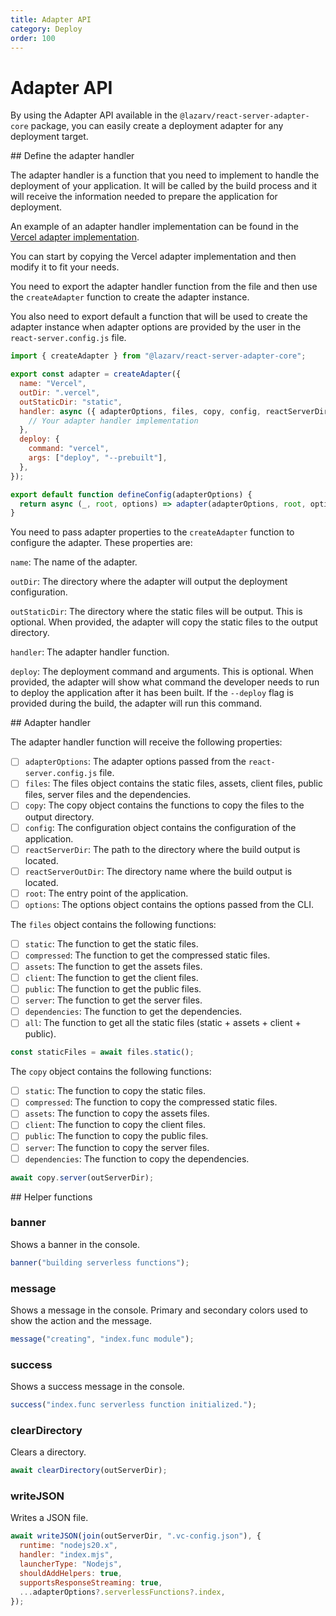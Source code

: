 ```yaml
---
title: Adapter API
category: Deploy
order: 100
---
```



# Adapter API

By using the Adapter API available in the `@lazarv/react-server-adapter-core` package, you can easily create a deployment adapter for any deployment target.

<Link name="define-the-adapter-handler">
## Define the adapter handler
</Link>

The adapter handler is a function that you need to implement to handle the deployment of your application. It will be called by the build process and it will receive the information needed to prepare the application for deployment.

An example of an adapter handler implementation can be found in the [Vercel adapter implementation](https://github.com/lazarv/react-server/blob/main/packages/react-server-adapter-vercel/index.mjs).

You can start by copying the Vercel adapter implementation and then modify it to fit your needs.

You need to export the adapter handler function from the file and then use the `createAdapter` function to create the adapter instance.

You also need to export default a function that will be used to create the adapter instance when adapter options are provided by the user in the `react-server.config.js` file.

```js
import { createAdapter } from "@lazarv/react-server-adapter-core";

export const adapter = createAdapter({
  name: "Vercel",
  outDir: ".vercel",
  outStaticDir: "static",
  handler: async ({ adapterOptions, files, copy, config, reactServerDir, reactServerOutDir, root, options }) => {
    // Your adapter handler implementation
  },
  deploy: {
    command: "vercel",
    args: ["deploy", "--prebuilt"],
  },
});

export default function defineConfig(adapterOptions) {
  return async (_, root, options) => adapter(adapterOptions, root, options);
}
```

You need to pass adapter properties to the `createAdapter` function to configure the adapter. These properties are:

`name`: The name of the adapter.

`outDir`: The directory where the adapter will output the deployment configuration.

`outStaticDir`: The directory where the static files will be output. This is optional. When provided, the adapter will copy the static files to the output directory.

`handler`: The adapter handler function.

`deploy`: The deployment command and arguments. This is optional. When provided, the adapter will show what command the developer needs to run to deploy the application after it has been built. If the `--deploy` flag is provided during the build, the adapter will run this command.

<Link name="adapter-handler">
## Adapter handler
</Link>

The adapter handler function will receive the following properties:

- [ ] `adapterOptions`: The adapter options passed from the `react-server.config.js` file.
- [ ] `files`: The files object contains the static files, assets, client files, public files, server files and the dependencies.
- [ ] `copy`: The copy object contains the functions to copy the files to the output directory.
- [ ] `config`: The configuration object contains the configuration of the application.
- [ ] `reactServerDir`: The path to the directory where the build output is located.
- [ ] `reactServerOutDir`: The directory name where the build output is located.
- [ ] `root`: The entry point of the application.
- [ ] `options`: The options object contains the options passed from the CLI.

The `files` object contains the following functions:

- [ ] `static`: The function to get the static files.
- [ ] `compressed`: The function to get the compressed static files.
- [ ] `assets`: The function to get the assets files.
- [ ] `client`: The function to get the client files.
- [ ] `public`: The function to get the public files.
- [ ] `server`: The function to get the server files.
- [ ] `dependencies`: The function to get the dependencies.
- [ ] `all`: The function to get all the static files (static + assets + client + public).

```js
const staticFiles = await files.static();
```

The `copy` object contains the following functions:

- [ ] `static`: The function to copy the static files.
- [ ] `compressed`: The function to copy the compressed static files.
- [ ] `assets`: The function to copy the assets files.
- [ ] `client`: The function to copy the client files.
- [ ] `public`: The function to copy the public files.
- [ ] `server`: The function to copy the server files.
- [ ] `dependencies`: The function to copy the dependencies.

```js
await copy.server(outServerDir);
```

<Link name="helper-functions">
## Helper functions
</Link>

### banner

Shows a banner in the console.

```js
banner("building serverless functions");
```

### message

Shows a message in the console. Primary and secondary colors used to show the action and the message.

```js
message("creating", "index.func module");
```

### success

Shows a success message in the console.

```js
success("index.func serverless function initialized.");
```

### clearDirectory

Clears a directory.

```js
await clearDirectory(outServerDir);
```

### writeJSON

Writes a JSON file.

```js
await writeJSON(join(outServerDir, ".vc-config.json"), {
  runtime: "nodejs20.x",
  handler: "index.mjs",
  launcherType: "Nodejs",
  shouldAddHelpers: true,
  supportsResponseStreaming: true,
  ...adapterOptions?.serverlessFunctions?.index,
});
```
